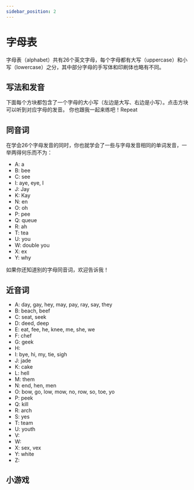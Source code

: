 ```yaml
---
sidebar_position: 2
---
```


# 字母表
字母表（alphabet）共有26个英文字母，每个字母都有大写（uppercase）和小写（lowercase）之分，其中部分字母的手写体和印刷体也略有不同。

## 写法和发音
下面每个方块都包含了一个字母的大小写（左边是大写、右边是小写）。点击方块可以听到对应字母的发音。
<alphabet sound="true" />
你也跟我一起来练吧！<player appearance="block" src="/audio/alphabet/Just.mp3">Repeat</player>

## 同音词
在学会26个字母发音的同时，你也就学会了一些与字母发音相同的单词发音，一举两得何乐而不为：
* A: a
* B: bee
* C: see
* I: aye, eye, I
* J: Jay
* K: Kay
* N: en
* O: oh
* P: pee
* Q: queue
* R: ah
* T: tea
* U: you
* W: double you
* X: ex
* Y: why

如果你还知道别的字母同音词，欢迎告诉我！

## 近音词
* A: day, gay, hey, may, pay, ray, say, they
* B: beach, beef
* C: seat, seek
* D: deed, deep
* E: eat, fee, he, knee, me, she, we
* F: chef
* G: geek
* H:
* I: bye, hi, my, tie, sigh
* J: jade
* K: cake
* L: hell
* M: them
* N: end, hen, men
* O: bow, go, low, mow, no, row, so, toe, yo
* P: peek
* Q: kill
* R: arch
* S: yes
* T: team
* U: youth
* V:
* W:
* X: sex, vex
* Y: white
* Z:

## 小游戏
<pangram />
